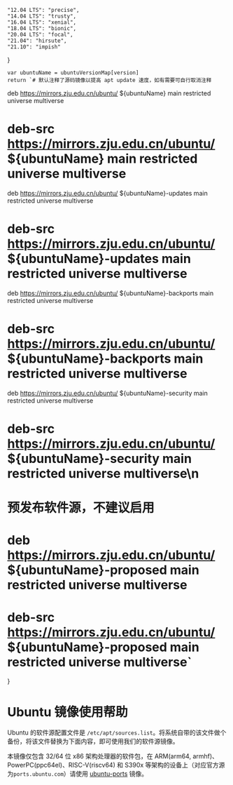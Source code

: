 
    "12.04 LTS": "precise",
    "14.04 LTS": "trusty",
    "16.04 LTS": "xenial",
    "18.04 LTS": "bionic",
    "20.04 LTS": "focal",
    "21.04": "hirsute",
    "21.10": "impish"
}

    var ubuntuName = ubuntuVersionMap[version]
    return `# 默认注释了源码镜像以提高 apt update 速度，如有需要可自行取消注释
deb https://mirrors.zju.edu.cn/ubuntu/ ${ubuntuName} main restricted universe multiverse
# deb-src https://mirrors.zju.edu.cn/ubuntu/ ${ubuntuName} main restricted universe multiverse
deb https://mirrors.zju.edu.cn/ubuntu/ ${ubuntuName}-updates main restricted universe multiverse
# deb-src https://mirrors.zju.edu.cn/ubuntu/ ${ubuntuName}-updates main restricted universe multiverse
deb https://mirrors.zju.edu.cn/ubuntu/ ${ubuntuName}-backports main restricted universe multiverse
# deb-src https://mirrors.zju.edu.cn/ubuntu/ ${ubuntuName}-backports main restricted universe multiverse
deb https://mirrors.zju.edu.cn/ubuntu/ ${ubuntuName}-security main restricted universe multiverse
# deb-src https://mirrors.zju.edu.cn/ubuntu/ ${ubuntuName}-security main restricted universe multiverse\n
# 预发布软件源，不建议启用
# deb https://mirrors.zju.edu.cn/ubuntu/ ${ubuntuName}-proposed main restricted universe multiverse
# deb-src https://mirrors.zju.edu.cn/ubuntu/ ${ubuntuName}-proposed main restricted universe multiverse`
}


# Ubuntu 镜像使用帮助
Ubuntu 的软件源配置文件是 `/etc/apt/sources.list`。将系统自带的该文件做个备份，将该文件替换为下面内容，即可使用我们的软件源镜像。

<ConfigGenerator promptString="请选择您的ubuntu版本：" versionList={Object.keys(ubuntuVersionMap)} configGen={GenUbuntuConfig} />

本镜像仅包含 32/64 位 x86 架构处理器的软件包，在 ARM(arm64, armhf)、PowerPC(ppc64el)、RISC-V(riscv64) 和 S390x 等架构的设备上（对应官方源为`ports.ubuntu.com`）请使用 [ubuntu-ports](/ubuntu-ports) 镜像。